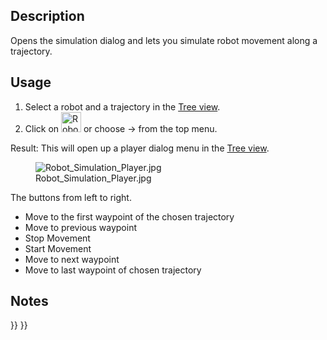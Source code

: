 <languages/>

{{Docnav
|[[Robot_CreateRobot|Create a robot]]
|[[Robot_Export|Export a trajectory]]
|[[Robot_Workbench|Robot]]
|IconL=Robot_CreateRobot.svg
|IconR=Robot_Export.svg
|IconC=Workbench_Robot.svg
}}

<div class="mw-translate-fuzzy">
{{GuiCommand/es|Name=Robot Simulate|Name/es=Robot Simulate|Workbenches=[[Robot_Workbench/es|Robot]]|MenuLocation=Robot → Simulate a trajectory}}
</div>

==Description==

Opens the simulation dialog and lets you simulate robot movement along a trajectory.

==Usage==

# Select a robot and a trajectory in the [[Tree_view|Tree view]].
# Click on [[Image:Robot_Simulate.svg|32px]] or choose {{KEY|Robot}}  →  {{KEY|[[Image:Robot_Simulate.svg|32px]] Simulate a trajectory}} from the top menu.

Result: This will open up a player dialog menu in the [[Tree_view|Tree view]].

[[Image:Robot_Simulation_Player.jpg]]

The buttons from left to right.
*Move to the first waypoint of the chosen trajectory
*Move to previous waypoint
*Stop Movement
*Start Movement
*Move to next waypoint
*Move to last waypoint of chosen trajectory

==Notes==


{{Docnav
|[[Robot_CreateRobot|Create a robot]]
|[[Robot_Export|Export a trajectory]]
|[[Robot_Workbench|Robot]]
|IconL=Robot_CreateRobot.svg
|IconR=Robot_Export.svg
|IconC=Workbench_Robot.svg
}}

{{Robot_Tools_navi{{#translation:}}}}
{{Userdocnavi{{#translation:}}}}